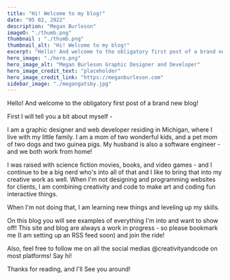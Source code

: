 ```yaml
---
title: "Hi! Welcome to my blog!"
date: "05 02, 2022"
description: "Megan Burleson"
imageO: "./thumb.png"
thumbnail : "./thumb.png"
thumbnail_alt: "Hi! Welcome to my blog!"
excerpt: "Hello! And welcome to the obligatory first post of a brand new blog! Let me introduce myself!"
hero_image: "./hero.png"
hero_image_alt: "Megan Burleson Graphic Designer and Developer"
hero_image_credit_text: "placeholder"
hero_image_credit_link: "https://meganburleson.com"
sidebar_image: "./megangatsby.jpg"
---
```


Hello! And welcome to the obligatory first post of a brand new blog!

First I will tell you a bit about myself -

I am a graphic designer and web developer residing in Michigan, where I live with my little family.
I am a mom of two wonderful kids, and a pet mom of two dogs and two guinea pigs. My husband is also a software engineer - and we both work from home!

I was raised with science fiction movies, books, and video games - and I continue to be a big nerd who's into all of that and I like to bring that into
my creative work as well. When I'm not designing and programming websites for clients, I am combining creativity and code to make art and coding fun interactive things. 

When I'm not doing that, I am learning new things and leveling up my skills.

On this blog you will see examples of everything I'm into and want to show off! This site and blog are always a work in progress - so please bookmark me (I am setting up an RSS feed soon) and join the ride!

Also, feel free to follow me on all the social medias @creativityandcode on most platforms! Say hi!

Thanks for reading, and I'll See you around!

